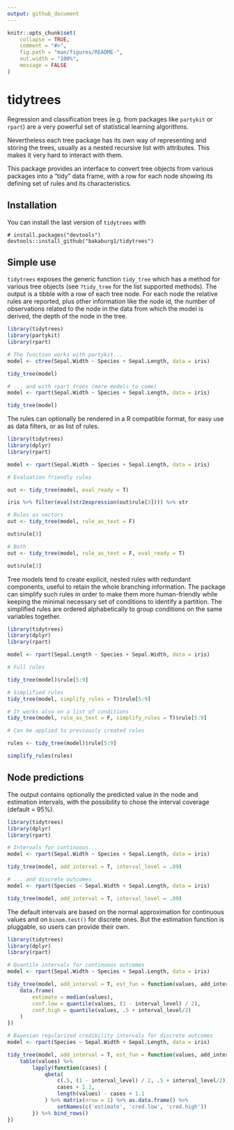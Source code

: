 ```yaml
---
output: github_document
---
```


<!-- README.md is generated from README.Rmd. Please edit that file -->

```r
knitr::opts_chunk$set(
	collapse = TRUE,
	comment = "#>",
	fig.path = "man/figures/README-",
	out.width = "100%",
	message = FALSE
)
```

# tidytrees

<!-- badges: start -->
<!-- badges: end -->

Regression and classification trees (e.g. from packages like `partykit` or `rpart`) are a very powerful set of statistical learning algorithms.  

Nevertheless each tree package has its own way of representing and storing the trees, usually as a nested recursive list with attributes. This makes it very hard to interact with them.  

This package provides an interface to convert tree objects from various packages into a "tidy" data frame, with a row for each node showing its defining set of rules and its characteristics.  

## Installation

You can install the last version of `tidytrees` with
<!-- [CRAN](https://CRAN.R-project.org) with: -->

<!-- ``` r -->
<!-- install.packages("tidytrees") -->
<!-- ``` -->

<!-- And the development version from [GitHub](https://github.com/) with: -->

```
# install.packages("devtools")
devtools::install_github("bakaburg1/tidytrees")
```
## Simple use

`tidytrees` exposes the generic function `tidy_tree` which has a method for various tree objects (see `?tidy_tree` for the list supported methods). The output is a tibble with a row of each tree node. For each node the relative rules are reported, plus other information like the node id, the number of observations related to the node in the data from which the model is derived, the depth of the node in the tree.  
```r
library(tidytrees)
library(partykit)
library(rpart)

# The function works with partykit...
model <- ctree(Sepal.Width ~ Species + Sepal.Length, data = iris)

tidy_tree(model)

# ... and with rpart trees (more models to come)
model <- rpart(Sepal.Width ~ Species + Sepal.Length, data = iris)

tidy_tree(model)

```

The rules can optionally be rendered in a R compatible format, for easy use as data filters, or as list of rules.

```r
library(tidytrees)
library(dplyr)
library(rpart)

model <- rpart(Sepal.Width ~ Species + Sepal.Length, data = iris)

# Evaluation friendly rules

out <- tidy_tree(model, eval_ready = T)

iris %>% filter(eval(str2expression(out$rule[3]))) %>% str

# Rules as vectors
out <- tidy_tree(model, rule_as_text = F)

out$rule[3]

# Both
out <- tidy_tree(model, rule_as_text = F, eval_ready = T)

out$rule[3]

```

Tree models tend to create explicit, nested rules with redundant components, useful to retain the whole branching information. The package can simplify such rules in order to make them more human-friendly while keeping the minimal necessary set of conditions to identify a partition. The simplified rules are ordered alphabetically to group conditions on the same variables together.

```r
library(tidytrees)
library(dplyr)
library(rpart)

model <- rpart(Sepal.Length ~ Species + Sepal.Width, data = iris)

# Full rules

tidy_tree(model)$rule[5:9]

# Simplified rules
tidy_tree(model, simplify_rules = T)$rule[5:9]

# It works also on a list of conditions
tidy_tree(model, rule_as_text = F, simplify_rules = T)$rule[5:9]

# Can be applied to previously created rules

rules <- tidy_tree(model)$rule[5:9]

simplify_rules(rules)

```

## Node predictions

The output contains optionally the predicted value in the node and estimation intervals, with the possibility to chose the interval coverage (default = 95%).

```r
library(tidytrees)
library(dplyr)
library(rpart)

# Intervals for continuous...
model <- rpart(Sepal.Width ~ Species + Sepal.Length, data = iris)

tidy_tree(model, add_interval = T, interval_level = .89)

# ... and discrete outcomes
model <- rpart(Species ~ Sepal.Width + Sepal.Length, data = iris)

tidy_tree(model, add_interval = T, interval_level = .89)
```

The default intervals are based on the normal approximation for continuous values and on `binom.test()` for discrete ones. But the estimation function is pluggable, so users can provide their own.

```r
library(tidytrees)
library(dplyr)
library(rpart)

# Quantile intervals for continuous outcomes
model <- rpart(Sepal.Width ~ Species + Sepal.Length, data = iris)

tidy_tree(model, add_interval = T, est_fun = function(values, add_interval, interval_level) {
	data.frame(
		estimate = median(values),
		conf.low = quantile(values, (1 - interval_level) / 2),
		conf.high = quantile(values, .5 + interval_level/2)
	)
})

# Bayesian regularized credibility intervals for discrete outcomes
model <- rpart(Species ~ Sepal.Width + Sepal.Length, data = iris)

tidy_tree(model, add_interval = T, est_fun = function(values, add_interval, interval_level) {
	table(values) %>%
		lapply(function(cases) {
			qbeta(
				c(.5, (1 - interval_level) / 2, .5 + interval_level/2),
				cases + 1.1,
				length(values) - cases + 1.1
			) %>% matrix(nrow = 1) %>% as.data.frame() %>% 
				setNames(c('estimate', 'cred.low', 'cred.high'))
		}) %>% bind_rows()
})

```

